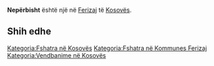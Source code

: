 {{Fshat në 
 | Emri                = Nepërbisht
 | EmriAlt                = 
 | NAME_SHORT_FORM=      
 | NAME_GENERIC=      
 | NAME_SORT_NAME_RO=      NEPERBISHT
 | FULL_NAME_RO = Nepërbisht
 | FULL_NAME_ND_RO=Neperbisht
 | SORT_NAME_RG=NEPERBISHT
 | FULL_NAME_RG=Nepërbisht
 | FULL_NAME_ND_RG=Neperbisht
 | SRP_NAME_SHORT_FORM=      
 | SRP_NAME_GENERIC=      
 | SRP_NAME_SORT_NAME_RO=      
 | SRP_FULL_NAME_RO = 
 | SRP_FULL_NAME_ND_RO=
 | SRP_SORT_NAME_RG=
 | SRP_FULL_NAME_RG=
 | SRP_FULL_NAME_ND_RG=
 | Emri (Rasa dhanore) = 
 | Figura              = 
 | Shteti              = Kosovo
 | Komuna              = Ferizaj
 | Kodi postar         = 
 | Sipërfaqja          = 

 | Popullsia           = 

 | Regj. i popullsisë  = 
 | Dend. e popullsisë  = 
 | Faqja zyrtare       = 
 <!--- Koordinatat ----> 
 | Gjerësia            = 42.341667
 | Gjatësia            = 20.738889
 | Lartësia            = 
}}
'''Nepërbisht''' është një [[]] në [[Ferizaj]] të [[Kosovës]].

<!-- == Gjeografia == -->
<!-- == Historia == -->
<!-- == Demografia == -->
== Shih edhe ==
{{Komuna Ferizaj}}
{{Kosovo-Administrata-Cung}}

[[Kategoria:Fshatra në Kosovës]]
[[Kategoria:Fshatra në Kommunes Ferizaj]]
[[Kategoria:Vendbanime në Kosovës]]